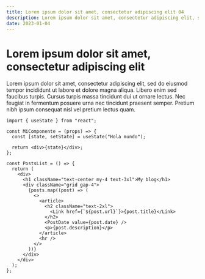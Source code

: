 ```yaml
---
title: Lorem ipsum dolor sit amet, consectetur adipiscing elit 04
description: Lorem ipsum dolor sit amet, consectetur adipiscing elit, sed do eiusmod tempor incididunt ut labore et dolore magna aliqua
date: 2023-01-04
---
```


# Lorem ipsum dolor sit amet, consectetur adipiscing elit

Lorem ipsum dolor sit amet, consectetur adipiscing elit, sed do eiusmod tempor incididunt ut labore et dolore magna aliqua. Libero enim sed faucibus turpis. Cursus turpis massa tincidunt dui ut ornare lectus. Nec feugiat in fermentum posuere urna nec tincidunt praesent semper. Pretium nibh ipsum consequat nisl vel pretium lectus quam.

```tsx
import { useState } from "react";

const MiComponente = (props) => {
  const [state, setState] = useState("Hola mundo");

  return <div>{state}</div>;
};

const PostsList = () => {
  return (
    <div>
      <h1 className="text-center my-4 text-3xl">My blog</h1>
      <div className="grid gap-4">
        {posts.map((post) => (
          <>
            <article>
              <h2 className="text-2xl">
                <Link href={`${post.url}`}>{post.title}</Link>
              </h2>
              <PostDate value={post.date} />
              <p>{post.description}</p>
            </article>
            <hr />
          </>
        ))}
      </div>
    </div>
  );
};
```
